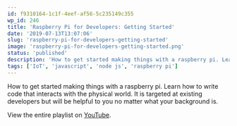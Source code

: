 ```yaml
---
id: f9310164-1c1f-4eef-af56-5c235149c355
wp_id: 246
title: 'Raspberry Pi for Developers: Getting Started'
date: '2019-07-13T13:07:06'
slug: 'raspberry-pi-for-developers-getting-started'
image: 'raspberry-pi-for-developers-getting-started.png'
status: 'published'
description: 'How to get started making things with a raspberry pi. Learn how to write code that interacts with the physical world. It is targeted at existing developers but will be helpful to you no matter what your background is.'
tags: ['IoT', 'javascript', 'node js', 'raspberry pi']
---
```


How to get started making things with a raspberry pi. Learn how to write code that interacts with the physical world. It is targeted at existing developers but will be helpful to you no matter what your background is.

View the entire playlist on [YouTube](https://www.youtube.com/playlist?list=PL0X6fGhFFNTfW6RL46Rtd0VSqVtj-yBSd).